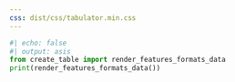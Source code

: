 ```yaml
---
css: dist/css/tabulator.min.css
---
```


```{=html}
<script type="text/javascript" src="dist/js/tabulator.min.js"></script>
```
```python
#| echo: false
#| output: asis
from create_table import render_features_formats_data
print(render_features_formats_data())
```

```{=html}
<div id="features-formats-table"></div>

<script>
var table = new Tabulator("#features-formats-table", {
 	// height:205, // set height of table (in CSS or here), this enables the Virtual DOM and improves render speed dramatically (can be any valid css height value)
  data: tableData,
  dataTree: true,
 	layout:"fitColumns", //fit columns to width of table (optional)
    columns:[
        {title:"Feature", field: "feature", formatter: "html"},
        {title:"HTML", field: "html", formatter: "html"},
        {title:"Dashboard", field: "dashboard", formatter: "html"},
        {title:"Markdown", field: "markdown", formatter: "html"},
        {title:"PDF", field: "pdf", formatter: "html"},
        {title:"Typst", field: "typst", formatter: "html"},
        {title:"Docx", field: "docx", formatter: "html"},
        {title:"Docusaurus", field: "docusaurus-md", formatter: "html"},
        {title:"RevealJS", field: "revealjs", formatter: "html"},
        {title:"Pptx", field: "pptx", formatter: "html"},
        {title:"Beamer", field: "beamer", formatter: "html"},
        {title:"Ipynb", field: "ipynb", formatter: "html"},
    ],
});
</script>
```

::: {style="visibility: hidden"}

This forces font-awesome to load: {{< fa link >}}

:::